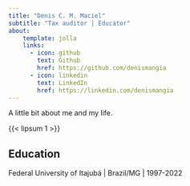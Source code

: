 ```yaml
---
title: "Denis C. M. Maciel"
subtitle: "Tax auditor | Educator"
about: 
    template: jolla
    links: 
      - icon: github
        text: Github
        href: https://github.com/denismangia
      - icon: linkedin
        text: LinkedIn
        href: https://linkedin.com/denismangia
---
```


A little bit about me and my life.

{{< lipsum 1 >}}

## Education

Federal University of Itajubá | Brazil/MG | 1997-2022
